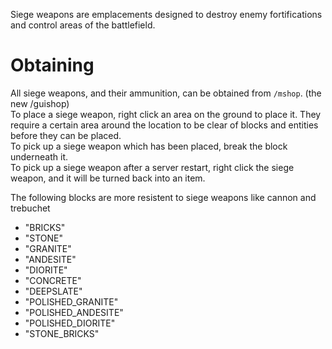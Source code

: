 Siege weapons are emplacements designed to destroy enemy fortifications and control areas of the battlefield.

# Obtaining

All siege weapons, and their ammunition, can be obtained from `/mshop`. (the new /guishop) <br/>
To place a siege weapon, right click an area on the ground to place it. They require a certain area around the location to be clear of blocks and entities before they can be placed. <br/>
To pick up a siege weapon which has been placed, break the block underneath it. <br/>
To pick up a siege weapon after a server restart, right click the siege weapon, and it will be turned back into an item.

The following blocks are more resistent to siege weapons like cannon and trebuchet
  - "BRICKS"
  - "STONE"
  - "GRANITE"
  - "ANDESITE"
  - "DIORITE"
  - "CONCRETE"
  - "DEEPSLATE"
  - "POLISHED_GRANITE"
  - "POLISHED_ANDESITE"
  - "POLISHED_DIORITE"
  - "STONE_BRICKS"